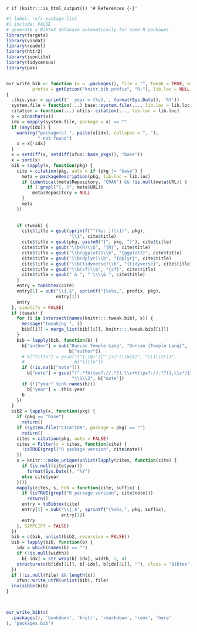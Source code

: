 `r if (knitr:::is_html_output()) '# References {-}'`

```r
#| label: refs-package-list
#| include: FALSE
# generate a BibTeX database automatically for some R packages
library(targets)
library(visdat)
library(readxl)
library(httr2)
library(jsonlite)
library(tidycensus)
library(pak)


our_write_bib <- function (x = .packages(), file = "", tweak = TRUE, width = NULL, 
          prefix = getOption("knitr.bib.prefix", "R-"), lib.loc = NULL) 
{
  .this.year = sprintf('  year = {%s},', format(Sys.Date(), '%Y'))
  system.file = function(...) base::system.file(..., lib.loc = lib.loc)
  citation = function(...) utils::citation(..., lib.loc = lib.loc)
  x = x[nzchar(x)]
  idx = mapply(system.file, package = x) == ""
  if (any(idx)) {
    warning("package(s) ", paste(x[idx], collapse = ", "), 
            " not found")
    x = x[!idx]
  }
  x = setdiff(x, setdiff(xfun::base_pkgs(), "base"))
  x = sort(x)
  bib = sapply(x, function(pkg) {
    cite = citation(pkg, auto = if (pkg != "base") {
      meta = packageDescription(pkg, lib.loc = lib.loc)
      if (identical(meta$Repository, "CRAN") && !is.null(meta$URL)) {
        if (!grepl("[, ]", meta$URL)) 
          meta$Repository = NULL
      }
      meta
    })
    
    
    if (tweak) {
      cite$title = gsub(sprintf("^(%s: )(\\1)", pkg), 
                        "\\1", cite$title)
      cite$title = gsub(pkg, paste0("{", pkg, "}"), cite$title)
      cite$title = gsub("\\b(R)\\b", "{R}", cite$title)
      cite$title = gsub("\\b(ggplot2)\\b", "{ggplot2}", cite$title)
      cite$title = gsub("\\b(dplyr)\\b", "{dplyr}", cite$title)
      cite$title = gsub("\\b(tidyverse)\\b", "{tidyverse}", cite$title)
      cite$title = gsub("\\b(sf)\\b", "{sf}", cite$title)
      cite$title = gsub(" & ", " \\\\& ", cite$title)
    }
    entry = toBibtex(cite)
    entry[1] = sub("\\{,$", sprintf("{%s%s,", prefix, pkg), 
                   entry[1])
    entry
  }, simplify = FALSE)
  if (tweak) {
    for (i in intersect(names(knitr:::.tweak.bib), x)) {
      message("tweaking ", i)
      bib[[i]] = merge_list(bib[[i]], knitr:::.tweak.bib[[i]])
    }
    bib = lapply(bib, function(b) {
      b["author"] = sub("Duncan Temple Lang", "Duncan {Temple Lang}", 
                        b["author"])
      # b["title"] = gsub("(^|\\W)'([^']+)'(\\W|$)", "\\1\\2\\3", 
      #                   b["title"])
      if (!is.na(b["note"])) 
        b["note"] = gsub("(^.*?https?://.*?),\\s+https?://.*?(},\\s*)$", 
                         "\\1\\2", b["note"])
      if (!("year" %in% names(b))) 
        b["year"] = .this.year
      b
    })
  }
  bib2 = lapply(x, function(pkg) {
    if (pkg == "base") 
      return()
    if (system.file("CITATION", package = pkg) == "") 
      return()
    cites = citation(pkg, auto = FALSE)
    cites = Filter(x = cites, function(cite) {
      !isTRUE(grepl("R package version", cite$note))
    })
    s = knitr:::make_unique(unlist(lapply(cites, function(cite) {
      if (is.null(cite$year)) 
        format(Sys.Date(), "%Y")
      else cite$year
    })))
    mapply(cites, s, FUN = function(cite, suffix) {
      if (isTRUE(grepl("R package version", cite$note))) 
        return()
      entry = toBibtex(cite)
      entry[1] = sub("\\{,$", sprintf("{%s%s,", pkg, suffix), 
                     entry[1])
      entry
    }, SIMPLIFY = FALSE)
  })
  bib = c(bib, unlist(bib2, recursive = FALSE))
  bib = lapply(bib, function(b) {
    idx = which(names(b) == "")
    if (!is.null(width)) 
      b[-idx] = str_wrap(b[-idx], width, 2, 4)
    structure(c(b[idx[1L]], b[-idx], b[idx[2L]], ""), class = "Bibtex")
  })
  if (!is.null(file) && length(x)) 
    xfun::write_utf8(unlist(bib), file)
  invisible(bib)
}



our_write_bib(c(
  .packages(), 'bookdown', 'knitr', 'rmarkdown', 'renv', 'here'
), 'packages.bib')
```
